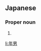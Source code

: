==Japanese==
{{ja-kanjitab|とし|お|yomi=kun}}

===Proper noun===
{{ja-pos|としお|proper}}

# {{given name|male|lang=ja|sort=としお}}

[[li:年男]]